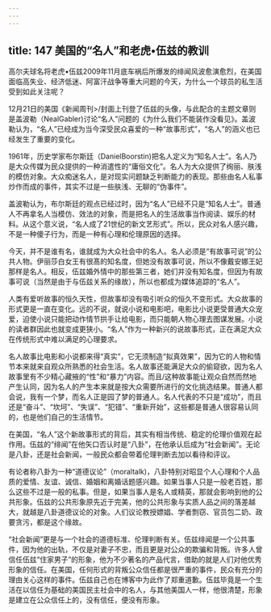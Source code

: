 ```yaml
---
---
---
```

title: 147 美国的“名人”和老虎•伍兹的教训
---




高尔夫球名将老虎•伍兹2009年11月底车祸后所爆发的绯闻风波愈演愈烈，在美国面临高失业、经济低迷、阿富汗战争等重大问题的今天，为什么一个球员的私生活受到如此关注呢？

12月21日的美国《新闻周刊>/封面上刊登了伍兹的头像，与此配合的主题文章则是盖波勒（NealGabler)讨论“名人”问题的《为什么我们不能装作没看见》。盖波勒认为，“名人”已经成为当今深受民众喜爱的一种“故事形式”，“名人”的涵义也已经发生了重要的变化。

1961年，历史学家布尔斯廷（DanielBoorstin)把名人定义为“知名人士”。名人乃是大众传媒为民众提供的一种消遣性的“庸俗文化”。名人为大众提供了绚丽、肤浅的模仿对象。大众痴迷名人，是对现实问题缺乏判断能力的表现。那些由名人私事炒作而成的事件，其实不过是一些肤浅、无聊的“伪事件”。

盖波勒认为，布尔斯廷的观点已经过时，因为“名人”已经不只是“知名人士”。普通人不再拿名人当模仿、效法的对象，而是把名人的生活故事当作阅读、娱乐的材料。从这个意义说，“名人成了21世纪的新文艺形式”。所以，民众对名人感兴趣，不是一种傻子行为，而是一种有心理和伦理原因的选择。

今天，并不是谁有名，谁就成为大众社会中的名人。名人必须是“有故事可说”的公共人物。伊丽莎白女王有很髙的知名度，但她没有故事可说，所以不像戴安娜王妃那样是名人。相反，伍兹婚外情中的那些第三者，她们并没有知名度，但因为有故事可说（当然是由于与伍兹关系的缘故），所以也都成为媒体追踪的“名人”。

人类有爱听故事的恒久天性，但故事却没有吸引听众的恒久不变形式。大众故事的形式更是一直在变化。远的不说，就说小说和电影吧，电影比小说更受普通大众宠爱，迫使小说只能把动作情节拱手让给电影，而只能朝人物心理去图谋发展。小说的读者群因此也就变成更狭小。“名人”作为一种新兴的说故事形式，正在满足大众在传统形式中难以满足的心理要求。

名人故事比电影和小说都来得“真实”，它无须制造“拟真效果”，因为它的人物和情节本来就来自观众所熟悉的社会生活。名人故事还能满足大众的偷窥欲，因为名人故事里有不少精心藏掖的“性”和“暴力”内容。而且/这种故事能让观众自然而然地产生认同，因为名人的产生本来就是按大众需要所进行的文化挑选结果。普通人都会说，我有一个梦，而名人正是园了梦的普通人。名人代表的不只是“成功”，而且还是“奋斗”、“坎坷”、“失误”、“犯错”、“重新开始”，这些都是普通人很容易认同的，也是他们自己的生活情节。

在美国，“名人”这个新故事形式的背后，其实有相当传统、稳定的伦理价值观在起作用。伍兹的“绯闻”在他矢口否认时是“八卦”，在他承认后成为“社会新闻”。无论是八卦，还是社会新闻，一般民众都会带着伦理判断去加以看待和评议。

有论者称八卦为一种“道德议论”（moraltalk)，八卦特别对昭显个人心理和个人品质的爱情、友谊、诚信、婚姻和离婚话题感兴趣。如果当事人只是一般老百姓，那么这些不过是一般的私事。但是，如果当事人是名人或精英，那就会影响到他的公共形象。伍兹的公共形象原先近于完美，他的公共形象与实质人品之间的落差越大，就越是八卦道德议论的对象。人们议论教授嫖娼、学者剽窃、官员包二奶、政要贪污，都是这个缘故。

“社会新闻”更是与一个社会的道德标准、伦理判断有关。伍兹绯闻是一个公共事件，因为他的出轨，不仅是对妻子不忠，而且更是对公众的欺骗和背叛。许多人曾信任伍兹“住家男子”的形象，他为不少著名的产品代言，借助的就是人们对他优秀形象的信任。在美国，任何形式的背叛公众信任都是很严重的事件，民众有充分的理由关心这样的事件。伍兹自己也在博客中为此作了郑重道歉。伍兹毕竟是一个生活在以信任为基础的美国民主社会中的名人，与其他美国人一样，他很清楚，形象是建立在公众信任上的，没有信任，便没有形象。